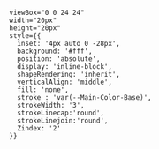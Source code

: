     viewBox="0 0 24 24" 
    width="20px" 
    height="20px" 
    style={{ 
      inset: '4px auto 0 -28px',
      background: '#fff',
      position: 'absolute',
      display: 'inline-block',
      shapeRendering: 'inherit',
      verticalAlign: 'middle',
      fill: 'none',
      stroke : 'var(--Main-Color-Base)',
      strokeWidth: '3',
      strokeLinecap:'round',
      strokeLinejoin:'round',
      Zindex: '2'
    }}
><path d="M22 11.08V12a10 10 0 1 1-5.93-9.14"></path><path d="m9 11 3 3L22 4"></path></svg>

<Meta of={HeadStories} name="コード"/>
<Title />
<Subtitle of={HeadStories} />
<Description of={HeadStories} />
<Unstyled>
<main className="document">
  <div className="sb_section">
    ### アクセシビリティチェック項目
    * <Check /> <a href="https://www.w3.org/WAI/ARIA/apg/" target="_blank">APG</a>を参考に適切な役割、ステート、プロパティの値を設定する
    * <Check />キーボード操作でもマウスと変わりなく操作できる
    * <Check />モーダル表示時はフォーカスをダイアログ内のみに制限する
  </div>
</main>
</Unstyled>

<Primary />

### Javascript
```javascript

//起動
document.addEventListener('DOMContentLoaded', () => {
  new ModalManager();
});

// モーダルのClass
class ModalManager {
  constructor() {
    this.modalStack = [];
    this.focusableSelectors = [
      'a[href]',
      'area[href]',
      'input:not([disabled])',
      'select:not([disabled])',
      'textarea:not([disabled])',
      'button:not([disabled])',
      'iframe',
      'object',
      'embed',
      '[tabindex]:not([tabindex="-1"])',
      '[contenteditable]'
    ].join(', ');
    this._handleKeydown = this._handleKeydown.bind(this);
    document.addEventListener('keydown', this._handleKeydown); // ←ここだけでOK
    this._bindEvents();
    this._initDefaultModals();
  }

  _initDefaultModals() {
    document.querySelectorAll('.modal').forEach((modal) => {
      const btn = document.querySelector(`[data-open-modal="${modal.id}"]`);
      if (btn && btn.dataset.defaultOpen === 'true') {
        this._open(modal.id, btn, true);
      }
    });
  }

  _bindEvents() {
    document.querySelectorAll('[data-open-modal]').forEach((btn) => {
      btn.addEventListener('click', () => {
        const modalId = btn.dataset.openModal;
        const defaultOpen = btn.dataset.defaultOpen === 'true';
        this._open(modalId, btn, defaultOpen);
      });
    });

    document.querySelectorAll('[data-close-modal]').forEach((btn) => {
      btn.addEventListener('click', () => {
        const modalId = btn.dataset.closeModal;
        this._close(modalId);
      });
    });

    document.querySelectorAll('.overlay').forEach((overlay) => {
      const modal = overlay.closest('.modal');
      overlay.addEventListener('click', () => {
        if (modal) this._close(modal.id);
      });
    });

  }

  _open(modalId, triggerEl, defaultOpen = false) {
    const modal = document.getElementById(modalId);
    if (!modal) return;

    modal.classList.remove('hidden');
    modal.style.display = 'flex';
    requestAnimationFrame(() => {
      modal.classList.add('visible');
    });

    modal.setAttribute('aria-hidden', 'false');
    document.body.classList.add('no-scroll');

    this.modalStack.push({ modal, trigger: triggerEl, defaultOpen });
    this._trapFocus(modal);

    const focusables = modal.querySelectorAll(this.focusableSelectors);
    if (focusables.length > 0) focusables[0].focus();

    this._updateAriaForModals();
  }

  _close(modalId) {
    const index = this.modalStack.findIndex((m) => m.modal.id === modalId);
    if (index === -1) return;

    const { modal, trigger } = this.modalStack[index];
    this.modalStack.splice(index, 1);

    modal.classList.remove('visible');
    modal.classList.add('hiding');
    modal.setAttribute('aria-hidden', 'true');
    modal.style.display = 'none';
    document.removeEventListener('keydown', modal._trapHandler);

    if (this.modalStack.length === 0) {
      document.body.classList.remove('no-scroll');
    } else {
      const topModal = this.modalStack[this.modalStack.length - 1];
      this._trapFocus(topModal.modal);
    }

    this._updateAriaForModals();

    if (trigger && typeof trigger.focus === 'function') {
      setTimeout(() => trigger.focus(), 0);
    }

    const openBtn = document.querySelector(`[data-open-modal="${modalId}"]`);
    if (openBtn) {
      openBtn.setAttribute('data-default-open', 'false');
    }

    setTimeout(() => {
      modal.classList.remove('hiding');
    }, 300);
  }

  _trapFocus(modal) {
    const focusables = modal.querySelectorAll(this.focusableSelectors);
    modal._firstFocusable = focusables[0];
    modal._lastFocusable = focusables[focusables.length - 1];
  }

  _handleKeydown(e) {
  const topModal = this.modalStack[this.modalStack.length - 1]?.modal;
  if (!topModal) return;

  const first = topModal._firstFocusable;
  const last = topModal._lastFocusable;

  if (e.key === 'Tab') {
    if (e.shiftKey && document.activeElement === first) {
      e.preventDefault();
      last?.focus();
    } else if (!e.shiftKey && document.activeElement === last) {
      e.preventDefault();
      first?.focus();
    }
  } else if (e.key === 'Escape') {
    this._close(topModal.id);
  }
}

  _updateAriaForModals() {
    document.querySelectorAll('.modal').forEach((modal) => {
      const isTop = this.modalStack[this.modalStack.length - 1]?.modal === modal;
      modal.setAttribute('aria-hidden', isTop ? 'false' : 'true');
    });
  }
}
```